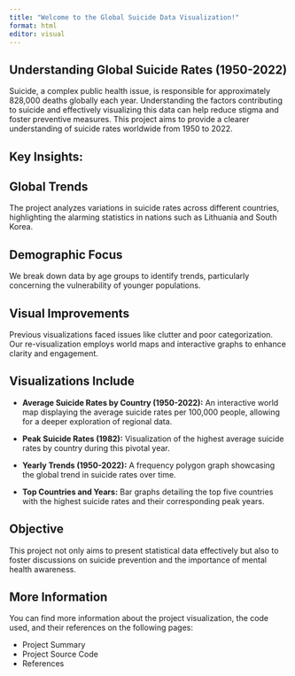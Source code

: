```yaml
---
title: "Welcome to the Global Suicide Data Visualization!"
format: html
editor: visual
---
```


## Understanding Global Suicide Rates (1950-2022)

Suicide, a complex public health issue, is responsible for approximately 828,000 deaths globally each year. Understanding the factors contributing to suicide and effectively visualizing this data can help reduce stigma and foster preventive measures. This project aims to provide a clearer understanding of suicide rates worldwide from 1950 to 2022.

## Key Insights:

## Global Trends

The project analyzes variations in suicide rates across different countries, highlighting the alarming statistics in nations such as Lithuania and South Korea.

## Demographic Focus

We break down data by age groups to identify trends, particularly concerning the vulnerability of younger populations.

## Visual Improvements

Previous visualizations faced issues like clutter and poor categorization. Our re-visualization employs world maps and interactive graphs to enhance clarity and engagement.

## Visualizations Include

-   **Average Suicide Rates by Country (1950-2022):** An interactive world map displaying the average suicide rates per 100,000 people, allowing for a deeper exploration of regional data.

-   **Peak Suicide Rates (1982):** Visualization of the highest average suicide rates by country during this pivotal year.

-   **Yearly Trends (1950-2022):** A frequency polygon graph showcasing the global trend in suicide rates over time.

-   **Top Countries and Years:** Bar graphs detailing the top five countries with the highest suicide rates and their corresponding peak years.

## Objective

This project not only aims to present statistical data effectively but also to foster discussions on suicide prevention and the importance of mental health awareness.\

## More Information

You can find more information about the project visualization, the code used, and their references on the following pages:

-   Project Summary
-   Project Source Code
-   References
